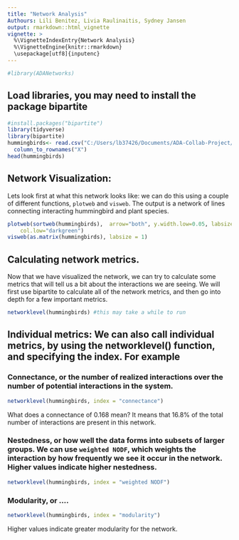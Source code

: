 ```yaml
---
title: "Network Analysis"
Authours: Lili Benitez, Livia Raulinaitis, Sydney Jansen
output: rmarkdown::html_vignette
vignette: >
  %\VignetteIndexEntry{Network Analysis}
  %\VignetteEngine{knitr::rmarkdown}
  \usepackage[utf8]{inputenc}
---
```


```r
#library(ADANetworks)
```

## Load libraries, you may need to install the package bipartite
```r
#install.packages("bipartite")
library(tidyverse)
library(bipartite)
hummingbirds<- read.csv("C:/Users/lb37426/Documents/ADA-Collab-Project/EXAMPLE MATRIX_hummingbirdmatrix.csv", header = T) %>%
  column_to_rownames("X")
head(hummingbirds)
```

## Network Visualization: 
Lets look first at what this network looks like: we can do this using a couple of different functions, `plotweb` and `visweb`. The output is a network of lines connecting interacting hummingbird and plant species. 
```r
plotweb(sortweb(hummingbirds),  arrow="both", y.width.low=0.05, labsize=.7, text.rot=90, col.high="blue", 
	col.low="darkgreen")
visweb(as.matrix(hummingbirds), labsize = 1)
```

## Calculating network metrics. 
Now that we have visualized the network, we can try to calculate some metrics that will tell us a bit about the interactions we are seeing. We will first use bipartite to calculate all of the network metrics, and then go into depth for a few important metrics. 

```r
networklevel(hummingbirds) #this may take a while to run
```
## Individual metrics: We can also call individual metrics, by using the networklevel() function, and specifying the index. For example
 
### Connectance, or the number of realized interactions over the number of potential interactions in the system. 
```r
networklevel(hummingbirds, index = "connectance")
```
What does a connectance of 0.168 mean? It means that 16.8% of the total number of interactions are present in this network. 

### Nestedness, or how well the data forms into subsets of larger groups. We can use `weighted NODF`, which weights the interaction by how frequently we see it occur in the network. Higher values indicate higher nestedness. 

```r
networklevel(hummingbirds, index = "weighted NODF")
```
### Modularity, or ....
```r
networklevel(hummingbirds, index = "modularity")
```
Higher values indicate greater modularity for the network. 

